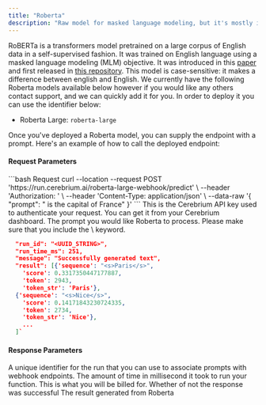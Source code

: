 ```yaml
---
title: "Roberta"
description: "Raw model for masked language modeling, but it's mostly intended to be fine-tuned on a downstream task"
---
```


RoBERTa is a transformers model pretrained on a large corpus of English data in a self-supervised fashion. It was trained on English language using a masked language modeling (MLM) objective.
It was introduced in this [paper](https://arxiv.org/abs/1907.11692) and first released in [this repository](https://github.com/pytorch/fairseq/tree/master/examples/roberta). This model is case-sensitive: it makes a difference between english and English.
We currently have the following Roberta models available below however if you would like any others contact support, and we can quickly add it for you. In order to deploy it you can use the identifier below:
- Roberta Large: `roberta-large`

Once you've deployed a Roberta model, you can supply the endpoint with a prompt. Here's an example of how to call the deployed endpoint:

#### Request Parameters

<RequestExample>
```bash Request
  curl --location --request POST 'https://run.cerebrium.ai/roberta-large-webhook/predict' \
      --header 'Authorization: <API_KEY>' \
      --header 'Content-Type: application/json' \
      --data-raw '{
        "prompt": "<mask> is the capital of France"
    }'
```
</RequestExample>

<ParamField header="Authorization" type="string" required>
  This is the Cerebrium API key used to authenticate your request. You can get it from your Cerebrium dashboard.
</ParamField>
<ParamField body="prompt" type="string" required>
   The prompt you would like Roberta to process. Please make sure that you include the \<mask\> keyword.
</ParamField>

<ResponseExample>

```json Response
  "run_id": "<UUID_STRING>",
  "run_time_ms": 251,
  "message": "Successfully generated text", 
  "result": [{'sequence': "<s>Paris</s>",
    'score': 0.3317350447177887,
    'token': 2943,
    'token_str': 'Paris'},
  {'sequence': "<s>Nice</s>",
    'score': 0.14171843230724335,
    'token': 2734,
    'token_str': 'Nice'},
    ...
  ]`    
```
</ResponseExample>

#### Response Parameters

<ResponseField name="run_id" type="string" required>
  A unique identifier for the run that you can use to associate prompts with webhook endpoints.
</ResponseField>
<ResponseField name="run_time_ms" type="string" required>
  The amount of time in millisecond it took to run your function. This is what you will be billed for.
</ResponseField>
<ResponseField name="message" type="string" required>
  Whether of not the response was successful
</ResponseField>
<ResponseField name="result" type="string" required>
  The result generated from Roberta
</ResponseField>


